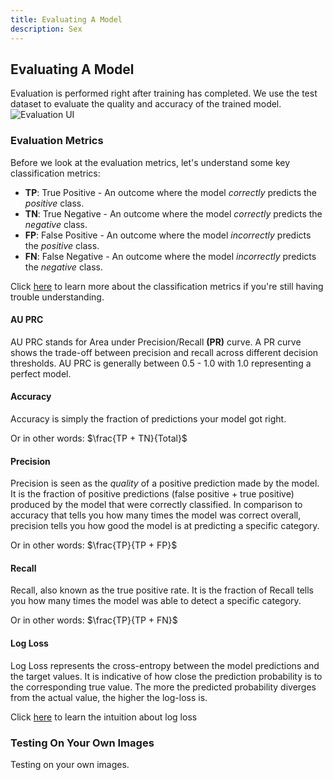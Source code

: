 ```yaml
---
title: Evaluating A Model
description: Sex
---
```


## Evaluating A Model

Evaluation is performed right after training has completed. We use the test
dataset to evaluate the quality and accuracy of the trained model.
![Evaluation UI][1]

### Evaluation Metrics

Before we look at the evaluation metrics, let's understand some key classification metrics:

-   **TP**: True Positive - An outcome where the model _correctly_ predicts the _positive_ class.
-   **TN**: True Negative - An outcome where the model _correctly_ predicts the _negative_ class.
-   **FP**: False Positive - An outcome where the model _incorrectly_ predicts the _positive_ class.
-   **FN**: False Negative - An outcome where the model _incorrectly_ predicts the _negative_ class.

Click [here][2] to learn more about the classification metrics if you're still having trouble understanding.

#### AU PRC

AU PRC stands for Area under Precision/Recall **(PR)** curve. A PR curve shows the trade-off between precision
and recall across different decision thresholds. AU PRC is generally between 0.5 - 1.0 with 1.0 representing a perfect
model.

#### Accuracy

Accuracy is simply the fraction of predictions your model got right.

Or in other words: $\frac{TP + TN}{Total}$

#### Precision

Precision is seen as the _quality_ of a positive prediction made by the model. It is the fraction of positive predictions
(false positive + true positive) produced by the model that were correctly classified. In comparison to accuracy that
tells you how many times the model was correct overall, precision tells you how good the model is at predicting a specific
category.

Or in other words: $\frac{TP}{TP + FP}$

#### Recall

Recall, also known as the true positive rate. It is the fraction of
Recall tells you how many times the model was able to detect a specific category.

Or in other words: $\frac{TP}{TP + FN}$

#### Log Loss

Log Loss represents the cross-entropy between the model predictions and the target values. It is
indicative of how close the prediction probability is to the corresponding true value. The more the
predicted probability diverges from the actual value, the higher the log-loss is.

Click [here][3] to learn the intuition about log loss

### Testing On Your Own Images

Testing on your own images.

[1]: /docs/ui/image-classification-evaluation/1.jpg 'Evaluation UI'
[2]: https://developers.google.com/machine-learning/crash-course/classification/true-false-positive-negative 'Classification Metrics More Info'
[3]: https://towardsdatascience.com/intuition-behind-log-loss-score-4e0c9979680a 'Log Loss Intuition'
